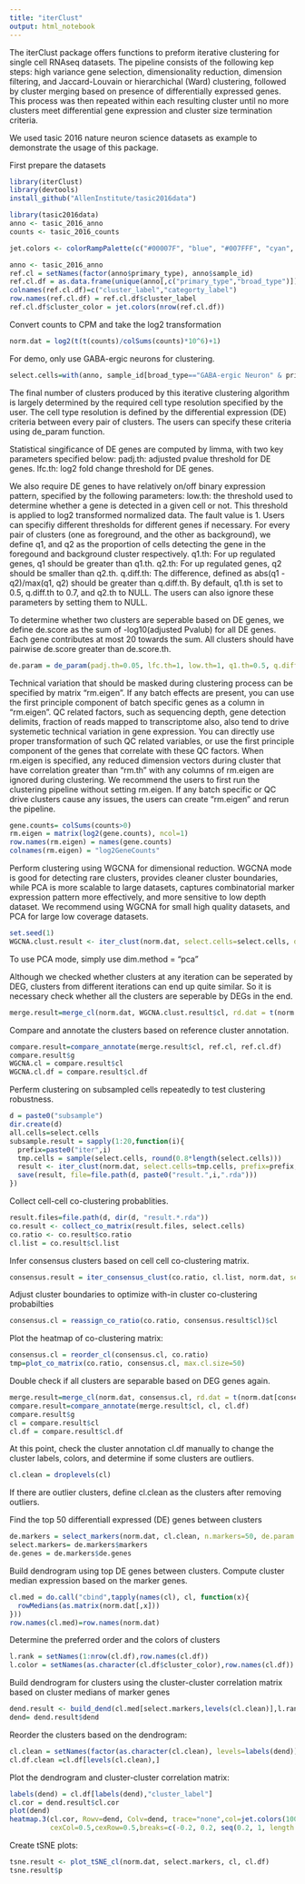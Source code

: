 ---
title: "iterClust"
output: html_notebook
---

The iterClust package offers functions to preform iterative clustering for single cell RNAseq datasets. The pipeline consists of the following kep steps: high variance gene selection, dimensionality reduction, dimension filtering, and Jaccard-Louvain or hierarchichal (Ward) clustering, followed by cluster merging based on presence of differentially expressed genes. This process was then repeated within each resulting cluster until no more clusters meet differential gene expression and cluster size termination criteria. 

We used tasic 2016 nature neuron science datasets as example to demonstrate the usage of this package. 

First prepare the datasets 

```{r}
library(iterClust)
library(devtools)
install_github("AllenInstitute/tasic2016data") 

library(tasic2016data)
anno <- tasic_2016_anno
counts <- tasic_2016_counts

jet.colors <- colorRampPalette(c("#00007F", "blue", "#007FFF", "cyan", "#7FFF7F", "yellow", "#FF7F00", "red", "#7F0000")) 

anno <- tasic_2016_anno
ref.cl = setNames(factor(anno$primary_type), anno$sample_id)
ref.cl.df = as.data.frame(unique(anno[,c("primary_type","broad_type")]))
colnames(ref.cl.df)=c("cluster_label","categorty_label")
row.names(ref.cl.df) = ref.cl.df$cluster_label
ref.cl.df$cluster_color = jet.colors(nrow(ref.cl.df))
```

Convert counts to CPM and take the log2 transformation
```{r}
norm.dat = log2(t(t(counts)/colSums(counts)*10^6)+1)
```

For demo, only use GABA-ergic neurons for clustering. 
```{r}
select.cells=with(anno, sample_id[broad_type=="GABA-ergic Neuron" & primary_type!="unclassified"])
```


The final number of clusters produced by this iterative clustering algorithm is largely determined by the required cell type resolution specified by the user. The cell type resolution is defined by the differential expression (DE) criteria between every pair of clusters. The users can specify these criteria using de_param function. 

Statistical singificance of DE genes are computed by limma, with two key parameters specified below:
padj.th: adjusted pvalue threshold for DE genes.
lfc.th: log2 fold change threshold for DE genes.

We also require DE genes to have relatively on/off binary expression pattern, specified by the following parameters:
low.th: the threshold used to determine whether a gene is detected in a given cell or not. This threshold is applied to log2 transformed normalized data. The fault value is 1. Users can specifiy different thresholds for different genes if necessary.
For every pair of clusters (one as foreground, and the other as background), we define q1, and q2 as the proportion of cells detecting the gene in the foregound and background cluster respectively.
q1.th: For up regulated genes, q1 should be greater than q1.th. 
q2.th: For up regulated genes, q2 should be smaller than q2.th. 
q.diff.th: The difference, defined as abs(q1 - q2)/max(q1, q2) should be greater than q.diff.th. 
By default, q1.th is set to 0.5, q.diff.th to 0.7, and q2.th to NULL. 
The users can also ignore these parameters by setting them to NULL. 

To determine whether two clusters are seperable based on DE genes, we define de.score as the sum of -log10(adjusted Pvalub) for all DE genes. Each gene contributes at most 20 towards the sum. All clusters should have pairwise de.score greater than de.score.th. 


```{r}
de.param = de_param(padj.th=0.05, lfc.th=1, low.th=1, q1.th=0.5, q.diff.th=0.7, de.score.th=60)
```

Technical variation that should be masked during clustering process can be specified by matrix "rm.eigen". If any batch effects are present, you can use the first principle component of batch specific genes as a column in "rm.eigen". QC related factors, such as sequencing depth, gene detection delimits, fraction of reads mapped to transcriptome also, also tend to drive systemetic technical variation in gene expression. You can directly use proper transformation of such QC related variables, or use the first principle component of the genes that correlate with these QC factors. When rm.eigen is specified, any reduced dimension vectors during cluster that have correlation greater than "rm.th" with any columns of rm.eigen are ignored during clustering. 
We recommend the users to first run the clustering pipeline without setting rm.eigen. If any batch specific or QC drive clusters cause any issues, the users can create "rm.eigen" and rerun the pipeline. 

```{r}
gene.counts= colSums(counts>0)
rm.eigen = matrix(log2(gene.counts), ncol=1)
row.names(rm.eigen) = names(gene.counts)
colnames(rm.eigen) = "log2GeneCounts"
```


Perform clustering using WGCNA for dimensional reduction. WGCNA mode is good for detecting rare clusters, provides cleaner cluster boundaries, while PCA is more scalable to large datasets, captures combinatorial marker expression pattern more effectively, and more sensitive to low depth dataset. We recommend using WGCNA for small high quality datasets, and PCA for large low coverage datasets. 

```{r, echo=FALSE}
set.seed(1)
WGCNA.clust.result <- iter_clust(norm.dat, select.cells=select.cells, dim.method="WGCNA", de.param = de.param, rm.eigen=rm.eigen, rm.th=0.7)
```
To use PCA mode, simply use dim.method = "pca"


Although we checked whether clusters at any iteration can be seperated by DEG, clusters from different iterations can end up quite similar. So it is necessary check whether all the clusters are seperable by DEGs in the end. 
```{r, echo=FALSE}
merge.result=merge_cl(norm.dat, WGCNA.clust.result$cl, rd.dat = t(norm.dat[WGCNA.clust.result$markers, select.cells]), de.param = de.param)
```

Compare and annotate the clusters based on reference cluster annotation. 
```{r, echo=FALSE}
compare.result=compare_annotate(merge.result$cl, ref.cl, ref.cl.df)
compare.result$g
WGCNA.cl = compare.result$cl
WGCNA.cl.df = compare.result$cl.df
```


Perferm clustering on subsampled cells repeatedly to test clustering robustness. 
```{r, echo=FALSE}
d = paste0("subsample")
dir.create(d)
all.cells=select.cells
subsample.result = sapply(1:20,function(i){
  prefix=paste0("iter",i)
  tmp.cells = sample(select.cells, round(0.8*length(select.cells)))
  result <- iter_clust(norm.dat, select.cells=tmp.cells, prefix=prefix, dim.method="WGCNA", de.param = de.param)
  save(result, file=file.path(d, paste0("result.",i,".rda")))
})
```

Collect cell-cell co-clustering probablities.
```{r, echo=FALSE}
result.files=file.path(d, dir(d, "result.*.rda"))
co.result <- collect_co_matrix(result.files, select.cells)
co.ratio <- co.result$co.ratio
cl.list = co.result$cl.list
```

Infer consensus clusters based on cell cell co-clustering matrix.
```{r, echo=FALSE}
consensus.result = iter_consensus_clust(co.ratio, cl.list, norm.dat, select.cells=select.cells, de.param=de.param)
```

Adjust cluster boundaries to optimize with-in cluster co-clustering probabilties
```{r}
consensus.cl = reassign_co_ratio(co.ratio, consensus.result$cl)$cl
```

Plot the heatmap of co-clustering matrix:
```{r}
consensus.cl = reorder_cl(consensus.cl, co.ratio)
tmp=plot_co_matrix(co.ratio, consensus.cl, max.cl.size=50)
```

Double check if all clusters are separable based on DEG genes again. 
```{r}
merge.result=merge_cl(norm.dat, consensus.cl, rd.dat = t(norm.dat[consensus.result$markers,select.cells]), de.param = de.param)
compare.result=compare_annotate(merge.result$cl, cl, cl.df)
compare.result$g
cl = compare.result$cl
cl.df = compare.result$cl.df
```


At this point,  check the cluster annotation cl.df manually to change the cluster labels, colors, and determine if some clusters are outliers. 
```{r}
cl.clean = droplevels(cl)
```
If there are outlier clusters, define cl.clean as the clusters after removing outliers. 


Find the top 50 differentiall expressed (DE) genes between clusters
```{r}
de.markers = select_markers(norm.dat, cl.clean, n.markers=50, de.param = de.param)
select.markers= de.markers$markers
de.genes = de.markers$de.genes
```

Build dendrogram using top DE genes between clusters.
Compute cluster median expression based on the marker genes.
```{r}
cl.med = do.call("cbind",tapply(names(cl), cl, function(x){
  rowMedians(as.matrix(norm.dat[,x]))
}))
row.names(cl.med)=row.names(norm.dat)
```

Determine the preferred order and the colors of clusters
```{r}
l.rank = setNames(1:nrow(cl.df),row.names(cl.df))
l.color = setNames(as.character(cl.df$cluster_color),row.names(cl.df))
```

Build dendrogram for clusters using the cluster-cluster correlation matrix based on cluster medians of marker genes
```{r, echo=FALSE, fig.keep="all"}
dend.result <- build_dend(cl.med[select.markers,levels(cl.clean)],l.rank, l.color,collapse.height=0.001, nboot=100)
dend= dend.result$dend
```

Reorder the clusters based on the dendrogram:
```{r}
cl.clean = setNames(factor(as.character(cl.clean), levels=labels(dend)), names(cl.clean))
cl.df.clean =cl.df[levels(cl.clean),]
```

Plot the dendrogram and cluster-cluster correlation matrix:
```{r, echo=FALSE, fig.keep="all"}
labels(dend) = cl.df[labels(dend),"cluster_label"]
cl.cor = dend.result$cl.cor
plot(dend)
heatmap.3(cl.cor, Rowv=dend, Colv=dend, trace="none",col=jet.colors(100),
          cexCol=0.5,cexRow=0.5,breaks=c(-0.2, 0.2, seq(0.2, 1, length.out=99)))
```

Create tSNE plots:
```{r}
tsne.result <- plot_tSNE_cl(norm.dat, select.markers, cl, cl.df)
tsne.result$p
```

